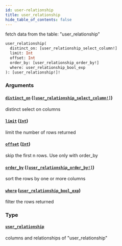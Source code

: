 ```yaml
---
id: user-relationship
title: user_relationship
hide_table_of_contents: false
---
```


fetch data from the table: "user_relationship"

```graphql
user_relationship(
  distinct_on: [user_relationship_select_column!]
  limit: Int
  offset: Int
  order_by: [user_relationship_order_by!]
  where: user_relationship_bool_exp
): [user_relationship!]!
```

### Arguments

#### [`distinct_on`](#) ([`[user_relationship_select_column!]`](/07-graphql/enums/user-relationship-select-column))

distinct select on columns

#### [`limit`](#) ([`Int`](/07-graphql/scalars/int))

limit the number of rows returned

#### [`offset`](#) ([`Int`](/07-graphql/scalars/int))

skip the first n rows. Use only with order_by

#### [`order_by`](#) ([`[user_relationship_order_by!]`](/07-graphql/inputs/user-relationship-order-by))

sort the rows by one or more columns

#### [`where`](#) ([`user_relationship_bool_exp`](/07-graphql/inputs/user-relationship-bool-exp))

filter the rows returned

### Type

#### [`user_relationship`](/07-graphql/objects/user-relationship)

columns and relationships of "user_relationship"
